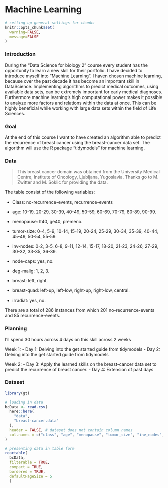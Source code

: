 # Machine Learning {#05}

```r
# setting up general settings for chunks
knitr::opts_chunk$set(
  warning=FALSE,
  message=FALSE
)
```

### Introduction

During the "Data Science for biology 2" course every student has the opportunity to learn a new skill for their portfolio. I have decided to introduce myself into "Machine Learning". I haven chosen machine learning, because over the past decade it has become an important skill in DataScience. Implementing algorithms to predict medical outcomes, using available data sets, can be extremely important for early medical diagnoses. Furthermore machine learning's high computational power makes it possible to analyze more factors and relations within the data at once. This can be highly beneficial while working with large data sets within the field of Life Sciences.

### Goal

At the end of this course I want to have created an algorithm able to predict the recurrence of breast cancer using the breast-cancer data set. The algorithm will use the R package "tidymodels" for machine learning.

### Data

> This breast cancer domain was obtained from the University Medical Centre, Institute of Oncology, Ljubljana, Yugoslavia. Thanks go to M. Zwitter and M. Soklic for providing the data.

The table consist of the following variables:

- Class: no-recurrence-events, recurrence-events
   
- age: 10-19, 20-29, 30-39, 40-49, 50-59, 60-69, 70-79, 80-89, 90-99.
   
- menopause: lt40, ge40, premeno.
   
- tumor-size: 0-4, 5-9, 10-14, 15-19, 20-24, 25-29, 30-34, 35-39, 40-44, 45-49, 50-54, 55-59.

- inv-nodes: 0-2, 3-5, 6-8, 9-11, 12-14, 15-17, 18-20, 21-23, 24-26, 27-29, 30-32, 33-35, 36-39.
   
- node-caps: yes, no.

- deg-malig: 1, 2, 3.

- breast: left, right.

- breast-quad: left-up, left-low, right-up,	right-low, central.

- irradiat:	yes, no.

There are a total of 286 instances from which 201 no-recurrence-events and 85 recurrence-events.

### Planning

I'll spend 30 hours across 4 days on this skill across 2 weeks

Week 1:
- Day 1: Delving into the get started guide from tidymodels
- Day 2: Delving into the get started guide from tidymodels

Week 2:
- Day 3: Apply the learned skills on the breast-cancer data set to predict the recurrence of breast cancer.
- Day 4: Extension of past days

### Dataset

```r
library(gt)

# loading in data
bcData <- read.csv( 
  here::here(
    "data",
    "breast-cancer.data"
  ), 
  header = FALSE, # dataset does not contain column names
  col.names = c("class", "age", "menopause", "tumor_size", "inv_nodes", "node_caps", "deg_malig", "breast", "breast_quad", "irradiat") # setting column names
)

# presenting data in table form
reactable(
  bcData, 
  filterable = TRUE,
  compact = TRUE,
  bordered = TRUE,
  defaultPageSize = 5
  )
```
